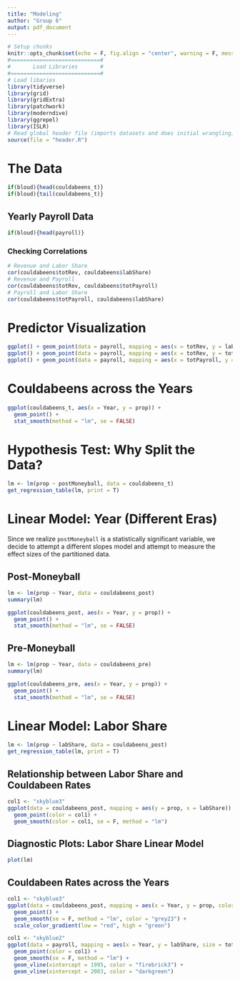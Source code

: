 ```yaml
---
title: "Modeling"
author: "Group 6"
output: pdf_document
---
```


```r
# Setup chunks
knitr::opts_chunk$set(echo = F, fig.align = "center", warning = F, message = F, fig.height = 4)
#============================#
#       Load Libraries       #
#============================#
# Load libaries
library(tidyverse)
library(grid)
library(gridExtra)
library(patchwork)
library(moderndive)
library(ggrepel)
library(ISLR)
# Read global header file (imports datasets and does initial wrangling)
source(file = "header.R")
```

# The Data

```r
if(bloud){head(couldabeens_t)}
if(bloud){tail(couldabeens_t)}
```

## Yearly Payroll Data

```r
if(bloud){head(payroll)}
```

### Checking Correlations

```r
# Revenue and Labor Share
cor(couldabeens$totRev, couldabeens$labShare)
# Revenue and Payroll
cor(couldabeens$totRev, couldabeens$totPayroll)
# Payroll and Labor Share
cor(couldabeens$totPayroll, couldabeens$labShare)
```

\newpage

# Predictor Visualization

```r
ggplot() + geom_point(data = payroll, mapping = aes(x = totRev, y = labShare, color = Year))
ggplot() + geom_point(data = payroll, mapping = aes(x = totRev, y = totPayroll, color = Year))
ggplot() + geom_point(data = payroll, mapping = aes(x = totPayroll, y = labShare, color = Year))
```

\newpage

# Couldabeens across the Years

```r
ggplot(couldabeens_t, aes(x = Year, y = prop)) +
  geom_point() +
  stat_smooth(method = "lm", se = FALSE)
```

# Hypothesis Test: Why Split the Data?

```r
lm <- lm(prop ~ postMoneyball, data = couldabeens_t)
get_regression_table(lm, print = T)
```

\newpage

# Linear Model: Year (Different Eras)

Since we realize `postMoneyball` is a statistically significant variable, we decide to attempt a different slopes model and attempt to measure the effect sizes of the partitioned data.

## Post-Moneyball

```r
lm <- lm(prop ~ Year, data = couldabeens_post)
summary(lm)
```

```r
ggplot(couldabeens_post, aes(x = Year, y = prop)) +
  geom_point() +
  stat_smooth(method = "lm", se = FALSE)
```

\newpage

## Pre-Moneyball

```r
lm <- lm(prop ~ Year, data = couldabeens_pre)
summary(lm)
```

```r
ggplot(couldabeens_pre, aes(x = Year, y = prop)) +
  geom_point() +
  stat_smooth(method = "lm", se = FALSE)
```

\newpage 

# Linear Model: Labor Share

```r
lm <- lm(prop ~ labShare, data = couldabeens_post)
get_regression_table(lm, print = T)
```

## Relationship between Labor Share and Couldabeen Rates

```r
col1 <- "skyblue3"
ggplot(data = couldabeens_post, mapping = aes(y = prop, x = labShare)) + 
  geom_point(color = col1) +
  geom_smooth(color = col1, se = F, method = "lm")
```

## Diagnostic Plots: Labor Share Linear Model

```r
plot(lm)
```

\newpage

## Couldabeen Rates across the Years

```r
col1 <- "skyblue3"
ggplot(data = couldabeens_post, mapping = aes(x = Year, y = prop, color = labShare)) + 
  geom_point() +
  geom_smooth(se = F, method = "lm", color = "grey23") +
  scale_color_gradient(low = "red", high = "green")
```

```r
col1 <- "skyblue2"
ggplot(data = payroll, mapping = aes(x = Year, y = labShare, size = totRev)) + 
  geom_point(color = col1) +
  geom_smooth(se = F, method = "lm") +
  geom_vline(xintercept = 1995, color = "firebrick3") +
  geom_vline(xintercept = 2003, color = "darkgreen")
```


